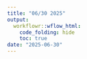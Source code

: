 ```yaml
---
title: "06/30 2025"
output:
  workflowr::wflow_html:
    code_folding: hide
    toc: true
date: "2025-06-30"
---
```


